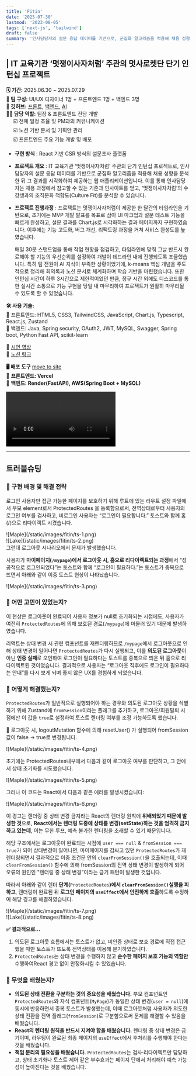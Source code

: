 ```yaml
---
title: 'Fitin'
date: '2025-07-30'
lastmod: '2023-08-05'
tags: ['next-js', 'tailwind']
draft: false
summary: '인사담당자의 설문 응답 데이터를 기반으로, 군집화 알고리즘을 적용해 채용 성향을 분석하고, 결과를 시각화하여 제공합니다. 이를 통해 인사담당자는 채용 과정에서 참고할 수 있는 기준과 인사이트를 얻고, 수강생과의 조직문화 적합도(Culture Fit)를 분석할 수 있습니다.'
---
```


## | IT 교육기관 ‘멋쟁이사자처럼’ 주관의 멋사로켓단 단기 인턴십 프로젝트

**🗓️ 기간:** 2025.06.30 ~ 2025.07.29  
**👥 팀 구성:** UI/UX 디자이너 1명 + 프론트엔드 1명 + 백엔드 3명  
**🌿 깃허브:** [프론트](https://github.com/ocy-likelion/culture_test_frontend), [백엔드](https://github.com/ocy-likelion/culture_test_backend), [AI](https://github.com/ocy-likelion/culture_test_ai)  
**👩‍💻 담당 역할:** 팀장 & 프론트엔드 전담 개발  
&nbsp;&nbsp;&nbsp;&nbsp; ☑️ 전체 일정 조율 및 PM과의 커뮤니케이션  
&nbsp;&nbsp;&nbsp;&nbsp; ☑️ 노션 기반 문서 및 기획안 관리  
&nbsp;&nbsp;&nbsp;&nbsp; ☑️ 프론트엔드 주요 기능 개발 및 배포

- **구현 방식** : React 기반 CSR 방식의 설문조사 플랫폼
- **프로젝트 개요** : IT 교육기관 ‘멋쟁이사자처럼’ 주관의 단기 인턴십 프로젝트로, 인사담당자의 설문 응답 데이터를 기반으로 군집화 알고리즘을 적용해 채용 성향을 분석한 뒤 그 결과를 시각화하여 제공하는 웹 애플리케이션입니다. 이를 통해 인사담당자는 채용 과정에서 참고할 수 있는 기준과 인사이트를 얻고, ‘멋쟁이사자처럼’의 수강생과의 조직문화 적합도(Culture Fit)를 분석할 수 있습니다.

- **프로젝트 진행과정** : 프로젝트는 멋쟁이사자처럼이 제공한 한 달간의 타임라인을 기반으로, 초기에는 MVP 개발 발표를 목표로 삼아 UI 마크업과 설문 테스트 기능을 빠르게 완성하고, 설문 결과를 Chart.js로 시각화하는 결과 페이지까지 구현하였습니다. 이후에는 기능 고도화, 버그 개선, 리팩토링 과정을 거쳐 서비스 완성도를 높였습니다.

  매일 30분 스탠드업을 통해 작업 현황을 점검하고, 타임라인에 맞춰 그날 반드시 완료해야 할 기능의 우선순위를 설정하여 개발이 데드라인 내에 진행되도록 조율했습니다. 특히 팀 전원이 AI 지식이 부족한 상황이었기에, k-means 핵심 개념을 주도적으로 정리해 회의록과 노션 문서로 체계화하며 학습 기반을 마련했습니다. 또한 인턴십 시간이 하루 3시간으로 제한적이었던 만큼, 정규 시간 외에도 디스코드를 통한 실시간 소통으로 기능 구현을 당일 내 마무리하여 프로젝트가 원활히 마무리될 수 있도록 할 수 있었습니다.

**🛠️ 사용 기술:**  
📍 프론트엔드: HTML5, CSS3, TailwindCSS, JavaScript, Chart.js, Typescript,
React.js, Zustand  
📍 백엔드: Java, Spring security, OAuth2, JWT, MySQL, Swagger, Spring boot, Python Fast API, scikit-learn

🎥 [시연 영상](https://drive.google.com/file/d/1E6AgsOYX5hczCk5vsu-DGEU03WQxFhHe/view?usp=sharing)  
📝 [노션 링크](https://likelion.notion.site/C-22a44860a4f480638897cfa90a199d05)

**🖥️ 배포 도구** [move to site](https://www.survey.heun0.site/)  
📍 **프론트엔드: Vercel**  
📍 **백엔드: Render(FastAPI), AWS(Spring Boot + MySQL)**

<video controls>
  <source
    src="https://drive.google.com/uc?export=download&id=1E6AgsOYX5hczCk5vsu-DGEU03WQxFhHe"
    type="video/mp4"
  />
</video>

---

## 트러블슈팅

### 📌 구현 배경 및 해결 전략

로그인 사용자만 접근 가능한 페이지를 보호하기 위해 루트에 있는 라우트 설정 파일에서 부모 element로서 ProtectedRoutes 을 등록함으로써, 전역상태로부터 사용자의 로그인 여부를 검사하고, 비로그인 사용자는 “로그인이 필요합니다.” 토스트와 함께 홈(/)으로 리다이렉트 시켰습니다.

<div className="-mx-2 flex flex-wrap overflow-hidden xl:-mx-2">
  <div className="my-1 w-full overflow-hidden px-2 xl:my-1 xl:w-1/2 xl:px-2">
    ![Maple](/static/images/fitin/ts-1.png)
  </div>
  <div className="my-1 w-full overflow-hidden px-2 xl:my-1 xl:w-1/2 xl:px-2">
    ![Lake](/static/images/fitin/ts-2.png)
  </div>
</div>
그런데 로그아웃 시나리오에서 문제가 발생했습니다.

사용자가 **마이페이지(`/mypage`)에서 로그아웃 시, 홈으로 리다이렉트되는 과정**에서 “성공적으로 로그인되었다”는 토스트와 함께 “로그인이 필요하다.”는 토스트가 중복으로 뜨면서 아래와 같이 이중 토스트 현상이 나타났습니다.

<div className="my-1 w-full overflow-hidden px-2 xl:my-1 xl:w-1/2 xl:px-2">
  ![Maple](/static/images/fitin/ts-3.png)
</div>

### 📌 어떤 고민이 있었는지?

이 현상은 로그아웃이 완료되어 사용자 정보가 null로 초기화되는 시점에도, 사용자가 여전히 `ProtectedRoutes`에 의해 보호된 경로(`/mypage`)에 머물러 있기 때문에 발생하였습니다.

리액트는 상태 변경 시 관련 컴포넌트를 재렌더링하므로 `/mypage`에서 로그아웃으로 인해 상태 변경이 일어나면 `ProtectedRoutes`가 다시 실행되고, 이를 **의도된 로그아웃**이 아닌 **인증 실패**로 오인하여 로그인이 필요하다는 토스트를 중복으로 띄운 뒤 홈으로 리다이렉트된 것이었습니다. 결과적으로 사용자는 “로그아웃 직후에도 로그인이 필요하다는 안내”를 다시 보게 되며 좋지 않은 UX를 경험하게 되었습니다.

### 📌 어떻게 해결했는지?

`ProtectedRoutes`가 일반적으로 실행되어야 하는 경우와 의도된 로그아웃 상황을 식별하기 위해 Zustand에 `fromSession`이라는 플래그를 추가하고, 로그아웃/회원탈퇴 시점에만 이 값을 `true`로 설정하여 토스트 렌더링 여부를 조정 가능하도록 했습니다.

🔽 로그아웃 시, logoutMutation 함수에 의해 resetUser() 가 실행되어 fromSession 값이 false → true로 변경됩니다.

<div className="my-1 w-full overflow-hidden px-2 xl:my-1 xl:w-full xl:px-2">
  ![Maple](/static/images/fitin/ts-4.png)
</div>

초기에는 ProtectedRoutes내부에서 다음과 같이 로그아웃 여부를 판단하고, 그 안에서 상태 초기화를 시도했습니다.

<div className="my-1 w-full overflow-hidden px-2 xl:my-1 xl:w-full xl:px-2">
  ![Maple](/static/images/fitin/ts-5.png)
</div>

그러나 이 코드는 React에서 다음과 같은 에러를 발생시켰습니다:

<div className="my-1 w-full overflow-hidden px-2 xl:my-1 xl:w-full xl:px-2">
  ![Maple](/static/images/fitin/ts-6.png)
</div>

이 경고는 렌더링 중 상태 변경 금지라는 React의 렌더링 원칙에 **위배되었기 때문에 발생한 것**으로, **React에서는 렌더링 도중에 상태를 변경(setState)하는 것을 엄격히 금지하고 있는데**, 이는 무한 루프, 예측 불가한 렌더링을 초래할 수 있기 때문입니다.

해당 구조에서는 로그아웃이 완료되는 시점에 `user === null` & `fromSession === true`가 되어 상태변경이 일어나면, 마이페이지를 감싸고 있던 `ProtectedRoutes`가 재렌더링되면서 결과적으로 이중 조건문 안의 `clearFromSession()`을 호출되는데, 이때 `clearFromSession()` 함수에 의해 fromSession의 전역 상태 변경이 발생하게 되어 오류의 원인인 "렌더링 중 상태 변경”이라는 금기 패턴이 발생한 것입니다.

따라서 아래와 같이 렌더 **단계(**`ProtectedRoutes`**)에서 `clearFromSession()`실행을 피하고**, 렌더링이 완료된 뒤 **로그인 페이지의 `useEffect`에서 안전하게 호출**하도록 수정하여 해당 경고를 해결하였습니다.

<div className="-mx-2 flex flex-wrap overflow-hidden xl:-mx-2">
  <div className="my-1 w-full overflow-hidden px-2 xl:my-1 xl:w-1/2 xl:px-2">
    ![Maple](/static/images/fitin/ts-7.png)
  </div>
  <div className="my-1 w-full overflow-hidden px-2 xl:my-1 xl:w-1/2 xl:px-2">
    ![Lake](/static/images/fitin/ts-8.png)
  </div>
</div>

**✅ 결과적으로…**

1. 의도된 로그아웃 흐름에서는 토스트가 없고, 미인증 상태로 보호 경로에 직접 접근했을 때만 토스트가 뜨도록 전역상태를 이용해 분기하였습니다.
2. `ProtectedRoutes`는 상태 변경을 수행하지 않고 **순수한 페이지 보호 기능의 역할만** 수행하여React 경고 없이 안정화시킬 수 있었습니다.

### 📌 무엇을 배웠는지?

- **의도된 상태 전환을 구분하는 것의 중요성을 배웠습니다.** 부모 컴포넌트인 `ProtectedRoutes`와 자식 컴포넌트(`MyPage`)가 동일한 상태 변경(`user = null`)에 동시에 반응하면서 중복 토스트가 발생했는데, 이때 로그아웃처럼 사용자가 의도한 상태 전환을 전역 플래그(`fromSession`)로 구분함으로써 문제를 해결할 수 있음을 배웠습니다.
- **React의 렌더링 원칙을 반드시 지켜야 함을 배웠습니다.** 렌더링 중 상태 변경은 금기이며, 라우팅이 완료된 최종 페이지의 `useEffect`에서 후처리를 수행해야 한다는 것을 배웠습니다.
- **책임 분리의 필요성을 배웠습니다.** `ProtectedRoutes`는 검사·리다이렉트만 담당하고, 상태 초기화나 토스트 제어 같은 부수효과는 페이지 단에서 처리해야 예측 가능성이 높아진다는 것을 배웠습니다.
